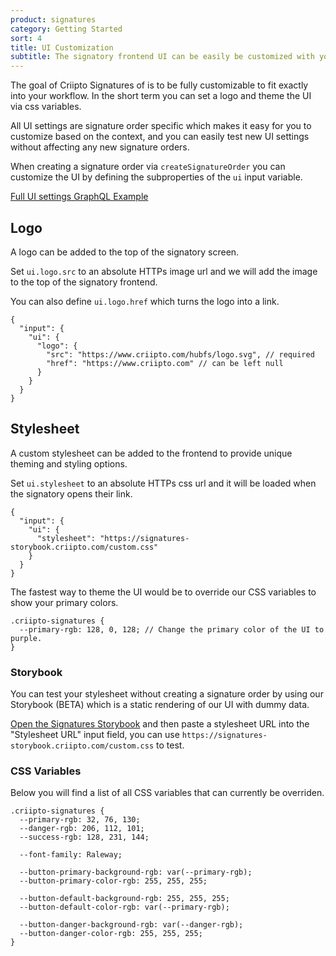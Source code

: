 ```yaml
---
product: signatures
category: Getting Started
sort: 4
title: UI Customization
subtitle: The signatory frontend UI can be easily be customized with your logo and theme colors.
---
```


The goal of Criipto Signatures of is to be fully customizable to fit exactly into your workflow.
In the short term you can set a logo and theme the UI via css variables.

All UI settings are signature order specific which makes it easy for you to customize based on the context, and you can easily test new UI settings without affecting any new signature orders.

When creating a signature order via `createSignatureOrder` you can customize the UI by defining the subproperties of the `ui` input variable.

[Full UI settings GraphQL Example](/signatures/graphql/examples/#signature-order-ui-settings)

## Logo

A logo can be added to the top of the signatory screen.

Set `ui.logo.src` to an absolute HTTPs image url and we will add the image to the top of the signatory frontend.

You can also define `ui.logo.href` which turns the logo into a link.

```
{
  "input": {
    "ui": {
      "logo": {
        "src": "https://www.criipto.com/hubfs/logo.svg", // required
        "href": "https://www.criipto.com" // can be left null
      }
    }
  }
}
```

## Stylesheet

A custom stylesheet can be added to the frontend to provide unique theming and styling options.

Set `ui.stylesheet` to an absolute HTTPs css url and it will be loaded when the signatory opens their link.

```
{
  "input": {
    "ui": {
      "stylesheet": "https://signatures-storybook.criipto.com/custom.css"
    }
  }
}
```

The fastest way to theme the UI would be to override our CSS variables to show your primary colors.

```
.criipto-signatures {
  --primary-rgb: 128, 0, 128; // Change the primary color of the UI to purple.
}
```

### Storybook

You can test your stylesheet without creating a signature order by using our Storybook (BETA) which is a static rendering of our UI with dummy data.

[Open the Signatures Storybook](https://signatures-storybook.criipto.com) and then paste a stylesheet URL into the "Stylesheet URL" input field, you can use `https://signatures-storybook.criipto.com/custom.css` to test.

### CSS Variables

Below you will find a list of all CSS variables that can currently be overriden.

```
.criipto-signatures {
  --primary-rgb: 32, 76, 130;
  --danger-rgb: 206, 112, 101;
  --success-rgb: 128, 231, 144;

  --font-family: Raleway;

  --button-primary-background-rgb: var(--primary-rgb);
  --button-primary-color-rgb: 255, 255, 255;

  --button-default-background-rgb: 255, 255, 255;
  --button-default-color-rgb: var(--primary-rgb);

  --button-danger-background-rgb: var(--danger-rgb);
  --button-danger-color-rgb: 255, 255, 255;
}
```